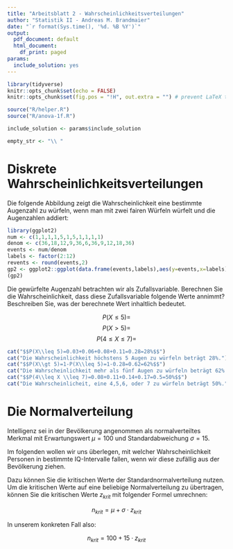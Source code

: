 ```yaml
---
title: "Arbeitsblatt 2 - Wahrscheinlichkeitsverteilungen"
author: "Statistik II - Andreas M. Brandmaier"
date: "`r format(Sys.time(), '%d. %B %Y')`"
output:
  pdf_document: default
  html_document:
    df_print: paged
params:
  include_solution: yes
---
```



```r
library(tidyverse)
knitr::opts_chunk$set(echo = FALSE)
knitr::opts_chunk$set(fig.pos = "!H", out.extra = "") # prevent LaTeX tables from floating

source("R/helper.R")
source("R/anova-1f.R")

include_solution <- params$include_solution

empty_str <- "\\ "

```


# Diskrete Wahrscheinlichkeitsverteilungen

Die folgende Abbildung zeigt die Wahrscheinlichkeit eine bestimmte Augenzahl zu würfeln,
wenn man mit zwei fairen Würfeln würfelt und die Augenzahlen addiert:

```r
library(ggplot2)
num <- c(1,1,1,1,5,1,5,1,1,1,1)
denom <- c(36,18,12,9,36,6,36,9,12,18,36)
events <- num/denom
labels <- factor(2:12)
revents <- round(events,2)
gp2 <- ggplot2::ggplot(data.frame(events,labels),aes(y=events,x=labels))+geom_bar(stat="identity")+xlab("Augenzahl")+ylab("Wahrscheinlichkeit")  +geom_text(aes(label=revents), nudge_y=+.01)
(gp2)
```
Die gewürfelte Augenzahl betrachten wir als Zufallsvariable. Berechnen Sie die Wahrscheinlichkeit, dass diese Zufallsvariable folgende Werte annimmt? Beschreiben Sie, was der berechnete Wert inhaltlich bedeutet.

$$P(X\leq 5)=$$
$$P(X\gt 5)=$$
$$P(4\leq X \leq 7)=$$

```r

cat("$$P(X\\leq 5)=0.03+0.06+0.08+0.11=0.28=28%$$")
cat("Die Wahrscheinlichkeit höchstens 5 Augen zu würfeln beträgt 28%.")
cat("$$P(X\\gt 5)=1-P(X\\leq 5)=1-0.28=0.62=62%$$")
cat("Die Wahrscheinlichkeit mehr als fünf Augen zu würfeln beträgt 62%.")
cat("$$P(4\\leq X \\leq 7)=0.08+0.11+0.14+0.17=0.5=50%$$")
cat("Die Wahrscheinlicheit, eine 4,5,6, oder 7 zu würfeln beträgt 50%.")
```

# Die Normalverteilung

Intelligenz sei in der Bevölkerung angenommen als normalverteiltes Merkmal mit
Erwartungswert $\mu=100$ und Standardabweichung $\sigma=15$.

Im folgenden wollen wir uns überlegen, mit welcher Wahrscheinlichkeit Personen in 
bestimmte IQ-Intervalle fallen, wenn wir diese zufällig aus der Bevölkerung ziehen.

Dazu können Sie die kritischen Werte der Standardnormalverteilung nutzen. Um die
kritischen Werte auf eine beliebige Normalverteilung zu übertragen, können Sie
die kritischen Werte $z_{krit}$ mit folgender Formel umrechnen:

$$ n_{krit} = \mu + \sigma \cdot z_{krit} $$

In unserem konkreten Fall also:

$$ n_{krit} = 100 + 15 \cdot z_{krit} $$

